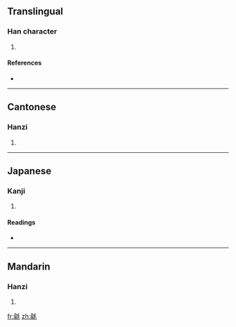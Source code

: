 ==Translingual==

===Han character===
{{Han char|rn=82|rad=毛|as=09|sn=13|four=8221<sub>4</sub>|canj=人弓竹手山 (ONHQU)}}

# {{defn|Han|sort=毛09}}

====References====
* {{Han ref|kx=0594.380|dkj=16896|dj=0986.310|hdz=32002.060|uh=6BF9|ud=27641|bh=DE40|bd=56896}}

----

==Cantonese==

===Hanzi===
{{yue-hanzi|jyut=|y=yu4}}

# {{defn|Cantonese}}

----

==Japanese==

===Kanji===
{{ja-kanji|grade=|rs=毛09}}

# {{defn|Japanese}}

====Readings====
* {{ja-readings|on=[[ゆ]] (yu), [[す]] (su), [[じゅ]] (ju)|kun=[[けむしろ]] (kemushiro)}}

----

==Mandarin==

===Hanzi===
{{cmn-hanzi|pin=[[shū]] ([[shu1]]), [[yū]] ([[yu1]]), [[yú]] ([[yu2]])|wg=shu<sup>1</sup>, yü<sup>1</sup>, yü<sup>2</sup>}}

# {{defn|Mandarin}}

[[fr:毹]]
[[zh:毹]]